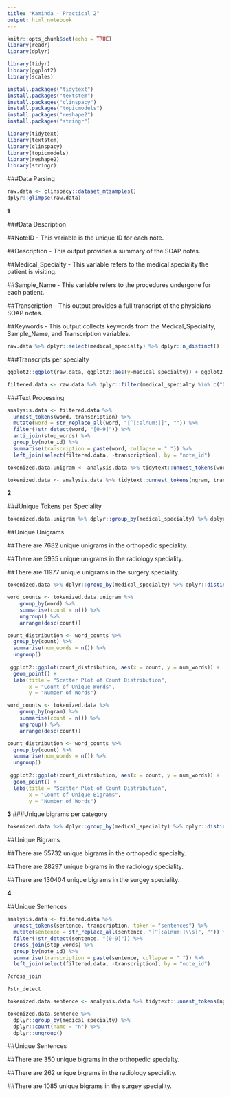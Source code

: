 ```yaml
---
title: "Kaminda - Practical 2"
output: html_notebook
---
```



```r
knitr::opts_chunk$set(echo = TRUE)
library(readr)
library(dplyr)
```

```r
library(tidyr)
library(ggplot2)
library(scales)
```

```r
install.packages("tidytext")
install.packages("textstem")
install.packages("clinspacy")
install.packages("topicmodels")
install.packages("reshape2")
install.packages("stringr")
```

```r
library(tidytext)
library(textstem)
library(clinspacy)
library(topicmodels)
library(reshape2)
library(stringr)
```

###Data Parsing

```r
raw.data <- clinspacy::dataset_mtsamples()
dplyr::glimpse(raw.data)
```
**1** 

###Data Description

##NoteID - This variable is the unique ID for each note.

##Description - This output provides a summary of the SOAP notes.

##Medical_Specialty - This variable refers to the medical speciality the patient is visiting.

##Sample_Name - This variable refers to the procedures undergone for each patient.

##Transcription - This output provides a full transcript of the physicians SOAP notes.

##Keywords - This output collects keywords from the Medical_Speciality, Sample_Name, and Transcription variables.



```r

raw.data %>% dplyr::select(medical_specialty) %>% dplyr::n_distinct()
```

###Transcripts per specialty

```r
ggplot2::ggplot(raw.data, ggplot2::aes(y=medical_specialty)) + ggplot2::geom_bar() + labs(x="Document Count", y="Medical Speciality")
```

```r
filtered.data <- raw.data %>% dplyr::filter(medical_specialty %in% c("Orthopedic", "Radiology", "Surgery")) 
```


###Text Processing

```r

analysis.data <- filtered.data %>%
  unnest_tokens(word, transcription) %>%
  mutate(word = str_replace_all(word, "[^[:alnum:]]", "")) %>%
  filter(!str_detect(word, "[0-9]")) %>%
  anti_join(stop_words) %>%
  group_by(note_id) %>%
  summarise(transcription = paste(word, collapse = " ")) %>%
  left_join(select(filtered.data, -transcription), by = "note_id")
```


```r
tokenized.data.unigram <- analysis.data %>% tidytext::unnest_tokens(word, transcription, to_lower=TRUE)
```

```r
tokenized.data <- analysis.data %>% tidytext::unnest_tokens(ngram, transcription, token = "ngrams", n=2, to_lower = TRUE)
```

**2**

###Unique Tokens per Speciality

```r
tokenized.data.unigram %>% dplyr::group_by(medical_specialty) %>% dplyr::distinct(word) %>% dplyr::summarise(n=dplyr::n())
```
##Unique Unigrams

##There are 7682 unique unigrams in the orthopedic speciality.

##There are 5935 unique unigrams in the radiology speciality.

##There are 11977 unique unigrams in the surgery speciality.


```r

tokenized.data %>% dplyr::group_by(medical_specialty) %>% dplyr::distinct(ngram) %>% dplyr::summarise(n=dplyr::n())
```


```r

word_counts <- tokenized.data.unigram %>%
    group_by(word) %>%
    summarise(count = n()) %>%
    ungroup() %>%
    arrange(desc(count))

count_distribution <- word_counts %>%
  group_by(count) %>%
  summarise(num_words = n()) %>%
  ungroup()
 
 ggplot2::ggplot(count_distribution, aes(x = count, y = num_words)) +
  geom_point() +
  labs(title = "Scatter Plot of Count Distribution",
       x = "Count of Unique Words",
       y = "Number of Words")
```

```r
word_counts <- tokenized.data %>%
    group_by(ngram) %>%
    summarise(count = n()) %>%
    ungroup() %>%
    arrange(desc(count))

count_distribution <- word_counts %>%
  group_by(count) %>%
  summarise(num_words = n()) %>%
  ungroup()
 
 ggplot2::ggplot(count_distribution, aes(x = count, y = num_words)) +
  geom_point() +
  labs(title = "Scatter Plot of Count Distribution",
       x = "Count of Unique Bigrams",
       y = "Number of Words")
```

**3**
###Unique bigrams per category


```r

tokenized.data %>% dplyr::group_by(medical_specialty) %>% dplyr::distinct(ngram) %>% dplyr::summarise(n=dplyr::n())
```


##Unique Bigrams

##There are 55732 unique bigrams in the orthopedic specialty.

##There are 28297 unique bigrams in the radiology speciality.

##There are 130404 unique bigrams in the surgey speciality.


**4**

##Unique Sentences

```r
analysis.data <- filtered.data %>%
  unnest_tokens(sentence, transcription, token = "sentences") %>%
  mutate(sentence = str_replace_all(sentence, "[^[:alnum:]\\s]", "")) %>%
  filter(!str_detect(sentence, "[0-9]")) %>%
  cross_join(stop_words) %>%
  group_by(note_id) %>%
  summarise(transcription = paste(sentence, collapse = " ")) %>%
  left_join(select(filtered.data, -transcription), by = "note_id")
```

```r
?cross_join
```

```r
?str_detect
```

```r
tokenized.data.sentence <- analysis.data %>% tidytext::unnest_tokens(ngram, transcription, token = "sentences", to_lower = TRUE)
```

```r
tokenized.data.sentence %>%
  dplyr::group_by(medical_specialty) %>%
  dplyr::count(name = "n") %>%
  dplyr::ungroup()
```

##Unique Sentences

##There are 350 unique bigrams in the orthopedic specialty.

##There are 262 unique bigrams in the radiology speciality.

##There are 1085 unique bigrams in the surgey speciality.


